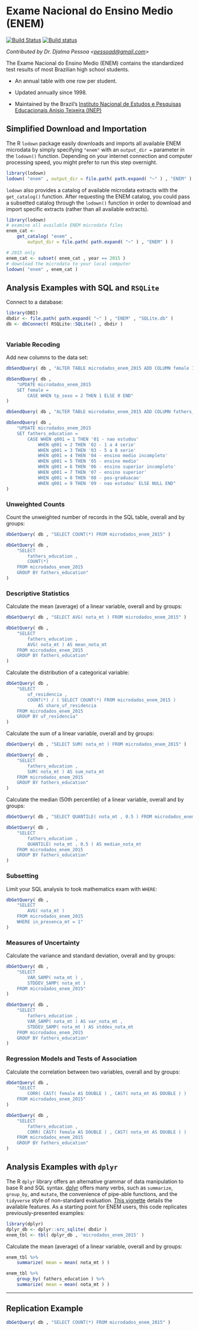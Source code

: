 # Exame Nacional do Ensino Medio (ENEM) {-}

[![Build Status](https://travis-ci.org/asdfree/enem.svg?branch=master)](https://travis-ci.org/asdfree/enem) [![Build status](https://ci.appveyor.com/api/projects/status/github/asdfree/enem?svg=TRUE)](https://ci.appveyor.com/project/ajdamico/enem)

*Contributed by Dr. Djalma Pessoa <<pessoad@gmail.com>>*

The Exame Nacional do Ensino Medio (ENEM) contains the standardized test results of most Brazilian high school students.

* An annual table with one row per student.

* Updated annually since 1998.

* Maintained by the Brazil's [Instituto Nacional de Estudos e Pesquisas Educacionais Anisio Teixeira (INEP)](http://www.inep.gov.br/)

## Simplified Download and Importation {-}

The R `lodown` package easily downloads and imports all available ENEM microdata by simply specifying `"enem"` with an `output_dir =` parameter in the `lodown()` function. Depending on your internet connection and computer processing speed, you might prefer to run this step overnight.

```r
library(lodown)
lodown( "enem" , output_dir = file.path( path.expand( "~" ) , "ENEM" ) )
```

`lodown` also provides a catalog of available microdata extracts with the `get_catalog()` function. After requesting the ENEM catalog, you could pass a subsetted catalog through the `lodown()` function in order to download and import specific extracts (rather than all available extracts).

```r
library(lodown)
# examine all available ENEM microdata files
enem_cat <-
	get_catalog( "enem" ,
		output_dir = file.path( path.expand( "~" ) , "ENEM" ) )

# 2015 only
enem_cat <- subset( enem_cat , year == 2015 )
# download the microdata to your local computer
lodown( "enem" , enem_cat )
```

## Analysis Examples with SQL and `RSQLite` {-}

Connect to a database:

```r
library(DBI)
dbdir <- file.path( path.expand( "~" ) , "ENEM" , "SQLite.db" )
db <- dbConnect( RSQLite::SQLite() , dbdir )
```

```r

```

### Variable Recoding {-}

Add new columns to the data set:
```r
dbSendQuery( db , "ALTER TABLE microdados_enem_2015 ADD COLUMN female INTEGER" )

dbSendQuery( db , 
	"UPDATE microdados_enem_2015 
	SET female = 
		CASE WHEN tp_sexo = 2 THEN 1 ELSE 0 END" 
)

dbSendQuery( db , "ALTER TABLE microdados_enem_2015 ADD COLUMN fathers_education INTEGER" )

dbSendQuery( db , 
	"UPDATE microdados_enem_2015 
	SET fathers_education = 
		CASE WHEN q001 = 1 THEN '01 - nao estudou'
			WHEN q001 = 2 THEN '02 - 1 a 4 serie'
			WHEN q001 = 3 THEN '03 - 5 a 8 serie'
			WHEN q001 = 4 THEN '04 - ensino medio incompleto'
			WHEN q001 = 5 THEN '05 - ensino medio'
			WHEN q001 = 6 THEN '06 - ensino superior incompleto'
			WHEN q001 = 7 THEN '07 - ensino superior'
			WHEN q001 = 8 THEN '08 - pos-graduacao'
			WHEN q001 = 9 THEN '09 - nao estudou' ELSE NULL END" 
)
```

### Unweighted Counts {-}

Count the unweighted number of records in the SQL table, overall and by groups:
```r
dbGetQuery( db , "SELECT COUNT(*) FROM microdados_enem_2015" )

dbGetQuery( db ,
	"SELECT
		fathers_education ,
		COUNT(*) 
	FROM microdados_enem_2015
	GROUP BY fathers_education"
)
```

### Descriptive Statistics {-}

Calculate the mean (average) of a linear variable, overall and by groups:
```r
dbGetQuery( db , "SELECT AVG( nota_mt ) FROM microdados_enem_2015" )

dbGetQuery( db , 
	"SELECT 
		fathers_education , 
		AVG( nota_mt ) AS mean_nota_mt
	FROM microdados_enem_2015 
	GROUP BY fathers_education" 
)
```

Calculate the distribution of a categorical variable:
```r
dbGetQuery( db , 
	"SELECT 
		uf_residencia , 
		COUNT(*) / ( SELECT COUNT(*) FROM microdados_enem_2015 ) 
			AS share_uf_residencia
	FROM microdados_enem_2015 
	GROUP BY uf_residencia" 
)
```

Calculate the sum of a linear variable, overall and by groups:
```r
dbGetQuery( db , "SELECT SUM( nota_mt ) FROM microdados_enem_2015" )

dbGetQuery( db , 
	"SELECT 
		fathers_education , 
		SUM( nota_mt ) AS sum_nota_mt 
	FROM microdados_enem_2015 
	GROUP BY fathers_education" 
)
```

Calculate the median (50th percentile) of a linear variable, overall and by groups:
```r
dbGetQuery( db , "SELECT QUANTILE( nota_mt , 0.5 ) FROM microdados_enem_2015" )

dbGetQuery( db , 
	"SELECT 
		fathers_education , 
		QUANTILE( nota_mt , 0.5 ) AS median_nota_mt
	FROM microdados_enem_2015 
	GROUP BY fathers_education" 
)
```

### Subsetting {-}

Limit your SQL analysis to took mathematics exam with `WHERE`:
```r
dbGetQuery( db ,
	"SELECT
		AVG( nota_mt )
	FROM microdados_enem_2015
	WHERE in_presenca_mt = 1"
)
```

### Measures of Uncertainty {-}

Calculate the variance and standard deviation, overall and by groups:
```r
dbGetQuery( db , 
	"SELECT 
		VAR_SAMP( nota_mt ) , 
		STDDEV_SAMP( nota_mt ) 
	FROM microdados_enem_2015" 
)

dbGetQuery( db , 
	"SELECT 
		fathers_education , 
		VAR_SAMP( nota_mt ) AS var_nota_mt ,
		STDDEV_SAMP( nota_mt ) AS stddev_nota_mt
	FROM microdados_enem_2015 
	GROUP BY fathers_education" 
)
```

### Regression Models and Tests of Association {-}

Calculate the correlation between two variables, overall and by groups:
```r
dbGetQuery( db , 
	"SELECT 
		CORR( CAST( female AS DOUBLE ) , CAST( nota_mt AS DOUBLE ) )
	FROM microdados_enem_2015" 
)

dbGetQuery( db , 
	"SELECT 
		fathers_education , 
		CORR( CAST( female AS DOUBLE ) , CAST( nota_mt AS DOUBLE ) )
	FROM microdados_enem_2015 
	GROUP BY fathers_education" 
)
```

## Analysis Examples with `dplyr` {-}

The R `dplyr` library offers an alternative grammar of data manipulation to base R and SQL syntax. [dplyr](https://github.com/tidyverse/dplyr/) offers many verbs, such as `summarize`, `group_by`, and `mutate`, the convenience of pipe-able functions, and the `tidyverse` style of non-standard evaluation. [This vignette](https://cran.r-project.org/web/packages/dplyr/vignettes/dplyr.html) details the available features. As a starting point for ENEM users, this code replicates previously-presented examples:

```r
library(dplyr)
dplyr_db <- dplyr::src_sqlite( dbdir )
enem_tbl <- tbl( dplyr_db , 'microdados_enem_2015' )
```
Calculate the mean (average) of a linear variable, overall and by groups:
```r
enem_tbl %>%
	summarize( mean = mean( nota_mt ) )

enem_tbl %>%
	group_by( fathers_education ) %>%
	summarize( mean = mean( nota_mt ) )
```

---

## Replication Example {-}

```r
dbGetQuery( db , "SELECT COUNT(*) FROM microdados_enem_2015" )
```

